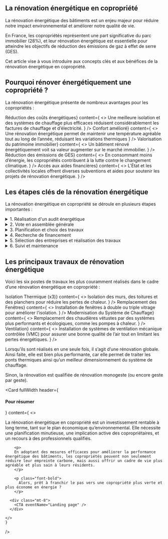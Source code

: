 
<div class="mt-4" />

## La rénovation énergétique en copropriété

La rénovation énergétique des bâtiments est un enjeu majeur pour réduire notre impact environnemental et améliorer notre qualité de vie.

En France, les copropriétés représentent une part significative du parc immobilier (28%), et leur rénovation énergétique est essentielle pour atteindre les objectifs de réduction des émissions de gaz à effet de serre (GES).

Cet article vise à vous introduire aux concepts clés et aux bénéfices de la rénovation énergétique en copropriété.

<div class="mt-40" />

## Pourquoi rénover énergétiquement une copropriété ?

La rénovation énergétique présente de nombreux avantages pour les copropriétés :

<div class="grid grid-cols-3 mt-2 gap-8">
    <Card
    header={<h4>Réduction des coûts énergétiques</h4>}
    content={
      <>
      Une meilleure isolation et des systèmes de chauffage plus efficaces réduisent considérablement les factures de chauffage et d’électricité.
      </>
    }
    />
    <Card
    header={<h4>Confort amélioré</h4>}
    content={
      <>
      Une rénovation énergétique permet de maintenir une température agréable tout au long de l’année, réduisant les variations thermiques
      </>
    }
    />
    <Card
    header={<h4>Valorisation du patrimoine immobilier</h4>}
    content={
      <>
      Un bâtiment rénové énergétiquement voit sa valeur augmenter sur le marché immobilier.
      </>
    }
    />
    <Card
    header={<h4>Réduction des émissions de GES</h4>}
    content={
      <>
      En consommant moins d’énergie, les copropriétés contribuent à la lutte contre le changement climatique.
      </>
    }
    />
    <Card
    header={<h4>Accès aux aides financières</h4>}
    content={
      <>
      L’État et les collectivités locales offrent diverses subventions et aides pour soutenir les projets de rénovation énergétique.
      </>
    }
    />
</div>

<div class="mt-40" />

## Les étapes clés de la rénovation énergétique

La rénovation énergétique en copropriété se déroule en plusieurs étapes importantes :


<details>
  <summary>1. Réalisation d'un audit énergétique</summary>

  Un audit énergétique est une analyse approfondie de la performance énergétique du bâtiment. Il identifie les sources de déperdition de chaleur et propose des solutions pour améliorer l’efficacité énergétique.
</details>

<details class="mt-4">
  <summary>2. Vote en assemblée générale</summary>

  lorem ipsum dolor sit amet consectetur adipiscing elit sed do eiusmod tempor incididunt ut labore et dolore magna aliqua.
</details>

<details class="mt-4">
  <summary>3. Planification et choix des travaux</summary>

  lorem ipsum dolor sit amet consectetur adipiscing elit sed do eiusmod tempor incididunt ut labore et dolore magna aliqua.
</details>

<details class="mt-4">
  <summary>4. Recherche de financement</summary>

  lorem ipsum dolor sit amet consectetur adipiscing elit sed do eiusmod tempor incididunt ut labore et dolore magna aliqua.
</details>

<details class="mt-4">
  <summary>5. Sélection des entreprises et réalisation des travaux</summary>

  lorem ipsum dolor sit amet consectetur adipiscing elit sed do eiusmod tempor incididunt ut labore et dolore magna aliqua.
</details>

<details class="mt-4">
  <summary>6. Suivi et maintenance</summary>

  lorem ipsum dolor sit amet consectetur adipiscing elit sed do eiusmod tempor incididunt ut labore et dolore magna aliqua.
</details>


<div class="mt-40"/>

## Les principaux travaux de rénovation énergétique

Voici les six postes de travaux les plus couramment réalisés dans le cadre d’une rénovation énergétique en copropriété :

<div class="grid grid-cols-2 mt-2 gap-8">
    <Card
    header={<h4>Isolation Thermique (x3)</h4>}
    content={
      <>
      Isolation des murs, des toitures et des planchers pour réduire les pertes de chaleur.
      </>
    }
    />
    <Card
    header={<h4>Remplacement des Fenêtres</h4>}
    content={
      <>
      Installation de fenêtres à double ou triple vitrage pour améliorer l’isolation.
      </>
    }
    />
    <Card
    header={<h4>Modernisation du Système de Chauffage</h4>}
    content={
      <>
      Remplacement des chaudières vétustes par des systèmes plus performants et écologiques, comme les pompes à chaleur.
      </>
    }
    />
    <Card
    header={<h4>Ventilation</h4>}
    content={
      <>
      Installation de systèmes de ventilation mécanique contrôlée (VMC) pour assurer une bonne qualité de l’air tout en limitant les pertes énergétiques.
      </>
    }
    />
  </div>

<p class="mt-8">
Lorsqu’ils sont réalisés en une seule fois, il s’agit d’une rénovation globale. <br/>
Ainsi faite, elle est bien plus performante, car elle permet de traiter les ponts thermiques ainsi qu’un meilleur dimensionnement du système de chauffage.
</p>

Sinon, la rénovation est qualifiée de rénovation monogeste (ou encore geste par geste).

<div class="mt-20" />

<Card
    fullWidth
    header={<h4>Pour résumer</h4>}
    content={
      <>
        <p>
        La rénovation énergétique en copropriété est un investissement rentable à long terme, tant sur le plan économique qu’environnemental. Elle nécessite une planification minutieuse, une implication active des copropriétaires, et un recours à des professionnels qualifiés. 
        </p>

        <p>
        En adoptant des mesures efficaces pour améliorer la performance énergétique des bâtiments, les copropriétés peuvent non seulement réduire leur empreinte carbone, mais aussi offrir un cadre de vie plus agréable et plus sain à leurs résidents. 
        </p>

        <p class="font-bold">
          Alors, prêt à franchir le pas vers une copropriété plus verte et plus économe en énergie ?
        </p>

      <div class="mt-8">
        <CTA eventName="Landing page" />
      </div>

    </>
    }
 />